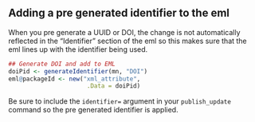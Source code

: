 
## Adding a pre generated identifier to the eml

When you pre generate a UUID or DOI, the change is not automatically reflected in the "Identifier" section of the eml so this makes sure that the eml lines up with the identifier being used. 

```r
## Generate DOI and add to EML
doiPid <- generateIdentifier(mn, "DOI")
eml@packageId <- new("xml_attribute",
                      .Data = doiPid)
```

Be sure to include the `identifier=` argument in your `publish_update` command so the pre generated identifier is applied.